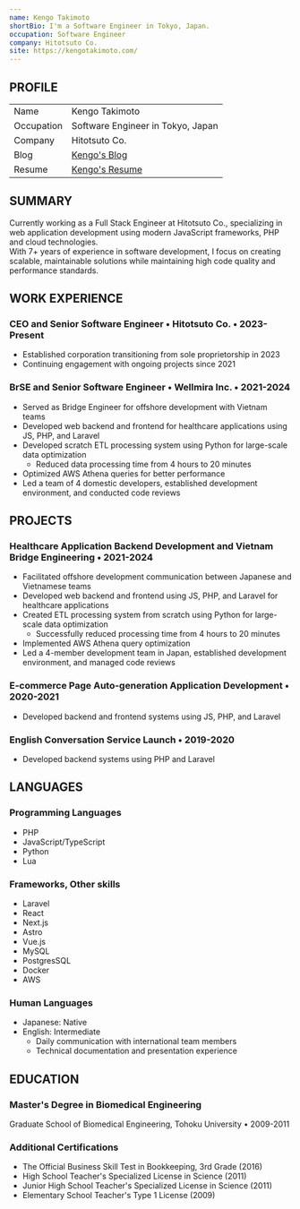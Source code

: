 ```yaml
---
name: Kengo Takimoto
shortBio: I'm a Software Engineer in Tokyo, Japan.
occupation: Software Engineer
company: Hitotsuto Co.
site: https://kengotakimoto.com/
---
```


## PROFILE

|            |                                                |
|------------|------------------------------------------------|
| Name       | Kengo Takimoto                                 |
| Occupation | Software Engineer in Tokyo, Japan              |
| Company    | Hitotsuto Co.                                  |
| Blog       | [Kengo's Blog](https://www.kengotakimoto.com/) |
| Resume     | [Kengo's Resume](https://takimotok.github.io/) |

## SUMMARY

Currently working as a Full Stack Engineer at Hitotsuto Co., specializing in web application development using modern JavaScript frameworks, PHP and cloud technologies.  
With 7+ years of experience in software development, I focus on creating scalable, maintainable solutions while maintaining high code quality and performance standards.

## WORK EXPERIENCE

### CEO and Senior Software Engineer • Hitotsuto Co. • 2023-Present

- Established corporation transitioning from sole proprietorship in 2023
- Continuing engagement with ongoing projects since 2021

### BrSE and Senior Software Engineer • Wellmira Inc. • 2021-2024

- Served as Bridge Engineer for offshore development with Vietnam teams
- Developed web backend and frontend for healthcare applications using JS, PHP, and Laravel
- Developed scratch ETL processing system using Python for large-scale data optimization
  - Reduced data processing time from 4 hours to 20 minutes
- Optimized AWS Athena queries for better performance
- Led a team of 4 domestic developers, established development environment, and conducted code reviews

## PROJECTS

### Healthcare Application Backend Development and Vietnam Bridge Engineering • 2021-2024

- Facilitated offshore development communication between Japanese and Vietnamese teams
- Developed web backend and frontend using JS, PHP, and Laravel for healthcare applications
- Created ETL processing system from scratch using Python for large-scale data optimization
  - Successfully reduced processing time from 4 hours to 20 minutes
- Implemented AWS Athena query optimization
- Led a 4-member development team in Japan, established development environment, and managed code reviews

### E-commerce Page Auto-generation Application Development • 2020-2021

- Developed backend and frontend systems using JS, PHP, and Laravel

### English Conversation Service Launch • 2019-2020

- Developed backend systems using PHP and Laravel

## LANGUAGES

### Programming Languages

- PHP
- JavaScript/TypeScript
- Python
- Lua

### Frameworks, Other skills

- Laravel
- React
- Next.js
- Astro
- Vue.js
- MySQL
- PostgresSQL
- Docker
- AWS

### Human Languages

- Japanese: Native
- English: Intermediate
  - Daily communication with international team members
  - Technical documentation and presentation experience

## EDUCATION

### Master's Degree in Biomedical Engineering

Graduate School of Biomedical Engineering, Tohoku University • 2009-2011

### Additional Certifications

- The Official Business Skill Test in Bookkeeping, 3rd Grade (2016)
- High School Teacher's Specialized License in Science (2011)
- Junior High School Teacher's Specialized License in Science (2011)
- Elementary School Teacher's Type 1 License (2009)
